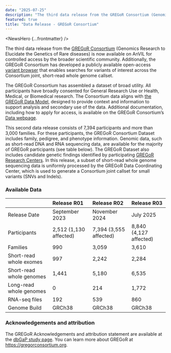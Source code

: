 ```yaml
---
date: "2025-07-25"
description: "The third data release from the GREGoR Consortium (Genomics Research to Elucidate the Genetics of Rare diseases) is now available on AnVIL."
featured: true
title: "Data Release - GREGoR Consortium"
---
```


<NewsHero {...frontmatter} />

The third data release from the [GREGoR Consortium](https://gregorconsortium.org) (Genomics Research to Elucidate the Genetics of Rare diseases) is now available on AnVIL for controlled access by the broader scientific community. Additionally, the GREGoR Consortium has developed a publicly available open-access [variant browser](https://variants.gregorconsortium.org) that enables searches for variants of interest across the Consortium joint, short-read whole genome callset.

The GREGoR Consortium has assembled a dataset of broad utility. All participants have broadly consented for General Research Use or Health, Medical, or Biomedical research. The Consortium data aligns with [the GREGoR Data Model](https://github.com/UW-GAC/gregor_data_models), designed to provide context and information to support analysis and secondary use of the data. Additional documentation, including how to apply for access, is available on the GREGoR Consortium’s [Data webpage](https://gregorconsortium.org/data).

This second data release consists of 7,394 participants and more than 3,000 families. For these participants, the GREGoR Consortium Dataset includes family, pedigree, and phenotype information. Genomic data, such as short-read DNA and RNA sequencing data, are available for the majority of GREGoR participants (see table below). The GREGoR Dataset also includes candidate genetic findings identified by participating [GREGoR Research Centers](https://gregorconsortium.org/about/gregor-centers). In this release, a subset of short-read whole genome sequencing data is uniformly processed by the GREGoR Data Coordinating Center, which is used to generate a Consortium joint callset for small variants (SNVs and Indels).

### Available Data

|  | Release R01 | Release R02 | Release R03 |
| :--- | :--- | :--- | :--- |
| Release Date | September 2023 | November 2024 | July 2025 |
| Participants | 2,512 (1,130 affected) | 7,394 (3,555 affected) | 8,840 (4,127 affected) |
| Families | 990 | 3,059 | 3,610 |
| Short-read whole exomes | 997 | 2,242 | 2,284 |
| Short-read whole genomes | 1,441 | 5,180 | 6,535 |
| Long-read whole genomes | 0 | 214 | 1,772 |
| RNA-seq files | 192 | 539 | 860 |
| Genome Build | GRCh38 | GRCh38 | GRCh38 |

### Acknowledgements and attribution

The GREGoR Acknowledgements and attribution statement are available at the [dbGaP study page](https://www.ncbi.nlm.nih.gov/projects/gap/cgi-bin/study.cgi?study_id=phs003047.v3.p2#attribution-section). You can learn more about GREGoR at https://gregorconsortium.org.



